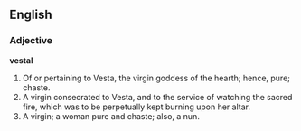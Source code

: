 ==English==

===Adjective===

'''vestal'''

#Of or pertaining to Vesta, the virgin goddess of the hearth; hence, pure; chaste.
#A virgin consecrated to Vesta, and to the service of watching the sacred fire, which was to be perpetually kept burning upon her altar.
#A virgin; a woman pure and chaste; also, a nun.